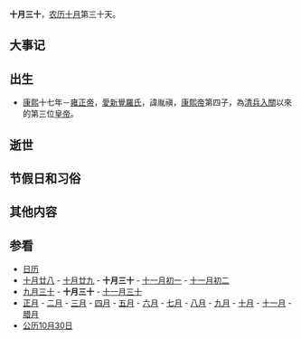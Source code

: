 {{Lunar10Calendar}}
'''十月三十'''，[[农历|农历]][[十月_(农历)|十月]]第三十天。

==大事记==

== 出生 ==
*[[康熙|康熙]]十七年－[[雍正帝|雍正帝]]，[[愛新覺羅氏|愛新覺羅氏]]，諱胤禛，[[康熙帝|康熙帝]]第四子，為[[清兵入關|清兵入關]]以來的第三位[[皇帝|皇帝]]。

==逝世==

==节假日和习俗==

==其他内容==

==参看==
*[[历史上的今天|日历]]
*[[十月廿八|十月廿八]] - [[十月廿九|十月廿九]] - '''十月三十''' - [[十一月初一|十一月初一]] - [[十一月初二|十一月初二]]
*[[九月三十|九月三十]] - '''十月三十''' - [[十一月三十|十一月三十]]
*[[正月|正月]] - [[二月_(农历)|二月]] - [[三月_(农历)|三月]] - [[四月_(农历)|四月]] - [[五月_(农历)|五月]] - [[六月_(农历)|六月]] - [[七月_(农历)|七月]] - [[八月_(农历)|八月]] - [[九月_(农历)|九月]] - [[十月_(农历)|十月]] - [[十一月_(农历)|十一月]] - [[腊月|腊月]]
*[[公历|公历]][[10月30日|10月30日]]